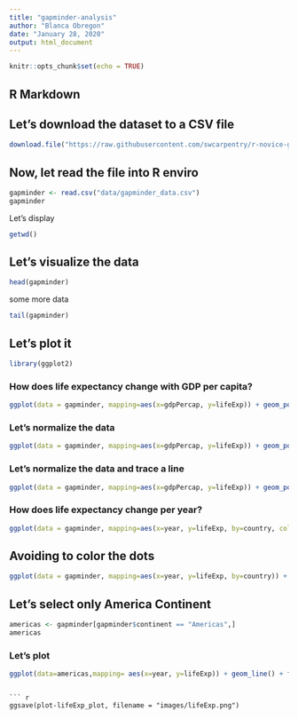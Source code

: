 ---
title: "gapminder-analysis"
author: "Blanca Obregon"
date: "January 28, 2020"
output: html_document
---

```{r setup, include=FALSE}
knitr::opts_chunk$set(echo = TRUE)
```

## R Markdown

## Let's download the dataset to a CSV file

```  {r }

download.file("https://raw.githubusercontent.com/swcarpentry/r-novice-gapminder/gh-pages/_episodes_rmd/data/gapminder_data.csv", destfile = "data/gapminder_data.csv")

```
## Now, let read the file into R enviro

``` {r }

gapminder <- read.csv("data/gapminder_data.csv")
gapminder


```
Let's display

``` {r }
getwd()

```
## Let's visualize the data

``` {r }

head(gapminder)
```
some more data

``` {r }

tail(gapminder)
```

## Let's plot it


``` {r }

library(ggplot2)
```

### How does life expectancy change with GDP per capita?

``` {r }
ggplot(data = gapminder, mapping=aes(x=gdpPercap, y=lifeExp)) + geom_point()

```
### Let's normalize the data

``` {r }
ggplot(data = gapminder, mapping=aes(x=gdpPercap, y=lifeExp)) + geom_point() + scale_x_log10()

```
### Let's normalize the data and trace a line

``` {r }
ggplot(data = gapminder, mapping=aes(x=gdpPercap, y=lifeExp)) + geom_point(size=.5,alpha=.25) + scale_x_log10() + geom_smooth(method = "lm", size = 1.5)

```

### How does life expectancy change per year?

``` {r }

ggplot(data = gapminder, mapping=aes(x=year, y=lifeExp, by=country, color=continent)) + geom_line() + geom_point() + scale_color_manual(values = c("purple","orange","red","gray","green"))
```
## Avoiding to color the dots

``` {r }

ggplot(data = gapminder, mapping=aes(x=year, y=lifeExp, by=country)) + geom_line(mapping=aes(color=continent)) + geom_point() + scale_color_manual(values = c("purple","orange","red","gray","green"))
```
## Let's select only America Continent

``` {r }

americas <- gapminder[gapminder$continent == "Americas",]
americas
```
### Let's plot

``` {r }
ggplot(data=americas,mapping= aes(x=year, y=lifeExp)) + geom_line() + facet_wrap(~country) + theme(axis.text.x = element_text(angle=90))
```
```

``` {r }

ggsave(plot-lifeExp_plot, filename = "images/lifeExp.png")
```

